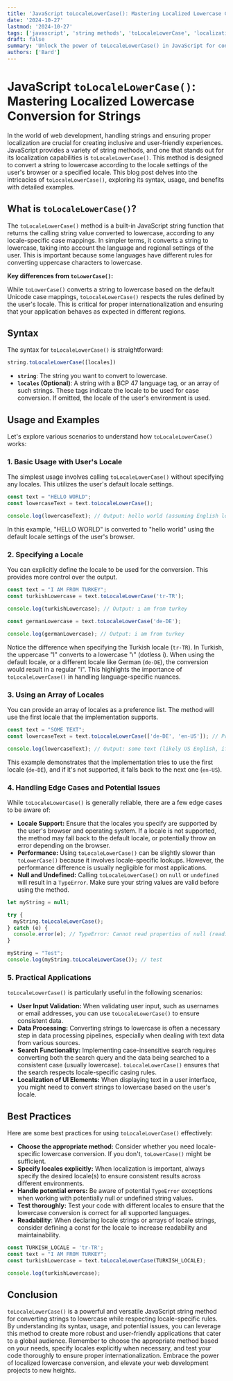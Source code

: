 ```yaml
---
title: 'JavaScript toLocaleLowerCase(): Mastering Localized Lowercase Conversion for Strings'
date: '2024-10-27'
lastmod: '2024-10-27'
tags: ['javascript', 'string methods', 'toLocaleLowerCase', 'localization', 'internationalization', 'i18n', 'programming', 'web development']
draft: false
summary: 'Unlock the power of toLocaleLowerCase() in JavaScript for converting strings to lowercase while respecting locale-specific rules.  Learn how to use this essential string method with examples for proper internationalization.'
authors: ['Bard']
---
```


# JavaScript `toLocaleLowerCase()`: Mastering Localized Lowercase Conversion for Strings

In the world of web development, handling strings and ensuring proper localization are crucial for creating inclusive and user-friendly experiences.  JavaScript provides a variety of string methods, and one that stands out for its localization capabilities is `toLocaleLowerCase()`. This method is designed to convert a string to lowercase according to the locale settings of the user's browser or a specified locale.  This blog post delves into the intricacies of `toLocaleLowerCase()`, exploring its syntax, usage, and benefits with detailed examples.

## What is `toLocaleLowerCase()`?

The `toLocaleLowerCase()` method is a built-in JavaScript string function that returns the calling string value converted to lowercase, according to any locale-specific case mappings. In simpler terms, it converts a string to lowercase, taking into account the language and regional settings of the user. This is important because some languages have different rules for converting uppercase characters to lowercase.

**Key differences from `toLowerCase()`:**

While `toLowerCase()` converts a string to lowercase based on the default Unicode case mappings, `toLocaleLowerCase()` respects the rules defined by the user's locale.  This is critical for proper internationalization and ensuring that your application behaves as expected in different regions.

## Syntax

The syntax for `toLocaleLowerCase()` is straightforward:

```javascript
string.toLocaleLowerCase([locales])
```

*   **`string`**: The string you want to convert to lowercase.
*   **`locales` (Optional)**: A string with a BCP 47 language tag, or an array of such strings. These tags indicate the locale to be used for case conversion.  If omitted, the locale of the user's environment is used.

## Usage and Examples

Let's explore various scenarios to understand how `toLocaleLowerCase()` works:

### 1. Basic Usage with User's Locale

The simplest usage involves calling `toLocaleLowerCase()` without specifying any locales. This utilizes the user's default locale settings.

```javascript
const text = "HELLO WORLD";
const lowercaseText = text.toLocaleLowerCase();

console.log(lowercaseText); // Output: hello world (assuming English locale)
```

In this example, "HELLO WORLD" is converted to "hello world" using the default locale settings of the user's browser.

### 2. Specifying a Locale

You can explicitly define the locale to be used for the conversion. This provides more control over the output.

```javascript
const text = "I AM FROM TURKEY";
const turkishLowercase = text.toLocaleLowerCase('tr-TR');

console.log(turkishLowercase); // Output: ı am from turkey

const germanLowercase = text.toLocaleLowerCase('de-DE');

console.log(germanLowercase); // Output: i am from turkey
```

Notice the difference when specifying the Turkish locale (`tr-TR`).  In Turkish, the uppercase "I" converts to a lowercase "ı" (dotless i). When using the default locale, or a different locale like German (`de-DE`), the conversion would result in a regular "i".  This highlights the importance of `toLocaleLowerCase()` in handling language-specific nuances.

### 3. Using an Array of Locales

You can provide an array of locales as a preference list. The method will use the first locale that the implementation supports.

```javascript
const text = "SOME TEXT";
const lowercaseText = text.toLocaleLowerCase(['de-DE', 'en-US']); // Prefers German, falls back to US English

console.log(lowercaseText); // Output: some text (likely US English, if German isn't explicitly supported)
```

This example demonstrates that the implementation tries to use the first locale (`de-DE`), and if it's not supported, it falls back to the next one (`en-US`).

### 4. Handling Edge Cases and Potential Issues

While `toLocaleLowerCase()` is generally reliable, there are a few edge cases to be aware of:

*   **Locale Support:** Ensure that the locales you specify are supported by the user's browser and operating system.  If a locale is not supported, the method may fall back to the default locale, or potentially throw an error depending on the browser.
*   **Performance:** Using `toLocaleLowerCase()` can be slightly slower than `toLowerCase()` because it involves locale-specific lookups. However, the performance difference is usually negligible for most applications.
*   **Null and Undefined:**  Calling `toLocaleLowerCase()` on `null` or `undefined` will result in a `TypeError`. Make sure your string values are valid before using the method.

```javascript
let myString = null;

try {
  myString.toLocaleLowerCase();
} catch (e) {
  console.error(e); // TypeError: Cannot read properties of null (reading 'toLocaleLowerCase')
}

myString = "Test";
console.log(myString.toLocaleLowerCase()); // test
```

### 5. Practical Applications

`toLocaleLowerCase()` is particularly useful in the following scenarios:

*   **User Input Validation:**  When validating user input, such as usernames or email addresses, you can use `toLocaleLowerCase()` to ensure consistent data.
*   **Data Processing:** Converting strings to lowercase is often a necessary step in data processing pipelines, especially when dealing with text data from various sources.
*   **Search Functionality:**  Implementing case-insensitive search requires converting both the search query and the data being searched to a consistent case (usually lowercase). `toLocaleLowerCase()` ensures that the search respects locale-specific casing rules.
*   **Localization of UI Elements:**  When displaying text in a user interface, you might need to convert strings to lowercase based on the user's locale.

## Best Practices

Here are some best practices for using `toLocaleLowerCase()` effectively:

*   **Choose the appropriate method:**  Consider whether you need locale-specific lowercase conversion. If you don't, `toLowerCase()` might be sufficient.
*   **Specify locales explicitly:** When localization is important, always specify the desired locale(s) to ensure consistent results across different environments.
*   **Handle potential errors:**  Be aware of potential `TypeError` exceptions when working with potentially null or undefined string values.
*   **Test thoroughly:**  Test your code with different locales to ensure that the lowercase conversion is correct for all supported languages.
*   **Readability**: When declaring locale strings or arrays of locale strings, consider defining a const for the locale to increase readability and maintainability.

```javascript
const TURKISH_LOCALE = 'tr-TR';
const text = "I AM FROM TURKEY";
const turkishLowercase = text.toLocaleLowerCase(TURKISH_LOCALE);

console.log(turkishLowercase);
```

## Conclusion

`toLocaleLowerCase()` is a powerful and versatile JavaScript string method for converting strings to lowercase while respecting locale-specific rules.  By understanding its syntax, usage, and potential issues, you can leverage this method to create more robust and user-friendly applications that cater to a global audience.  Remember to choose the appropriate method based on your needs, specify locales explicitly when necessary, and test your code thoroughly to ensure proper internationalization. Embrace the power of localized lowercase conversion, and elevate your web development projects to new heights.